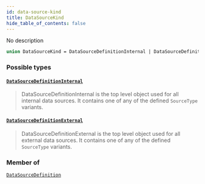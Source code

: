 ```yaml
---
id: data-source-kind
title: DataSourceKind
hide_table_of_contents: false
---
```








No description

```graphql
union DataSourceKind = DataSourceDefinitionInternal | DataSourceDefinitionExternal
```


### Possible types

#### [`DataSourceDefinitionInternal`](/mainnet/api/graphql/objects/data-source-definition-internal) <Badge class="secondary" text="object"/>
> DataSourceDefinitionInternal is the top level object used for all internal data sources.
It contains one of any of the defined `SourceType` variants.
> 

#### [`DataSourceDefinitionExternal`](/mainnet/api/graphql/objects/data-source-definition-external) <Badge class="secondary" text="object"/>
> DataSourceDefinitionExternal is the top level object used for all external data sources.
It contains one of any of the defined `SourceType` variants.
> 



### Member of

[`DataSourceDefinition`](/mainnet/api/graphql/objects/data-source-definition)  <Badge class="secondary" text="object"/>



